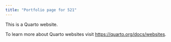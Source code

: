 ```yaml
---
title: "Portfolio page for 521"
---
```


This is a Quarto website.

To learn more about Quarto websites visit <https://quarto.org/docs/websites>.
